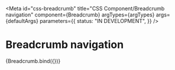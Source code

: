 <!-- @license CC0-1.0 -->


<Meta
  id="css-breadcrumb"
  title="CSS Component/Breadcrumb navigation"
  component={Breadcrumb}
  argTypes={argTypes}
  args={defaultArgs}
  parameters={{
    status: "IN DEVELOPMENT",
  }}
/>

# Breadcrumb navigation

<Canvas>
  <Story name="Default" args={exampleArgs}>
    {Breadcrumb.bind({})}
  </Story>
</Canvas>

<ArgsTable story="Default" />
